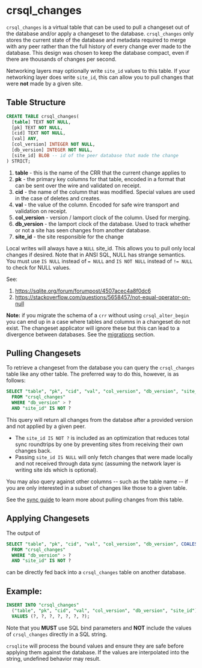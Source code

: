 
# crsql_changes

`crsql_changes` is a virtual table that can be used to pull a changeset out of the database and/or apply a changeset to the database. `crsql_changes` only stores the current state of the database and metadata required to merge with any peer rather than the full history of every change ever made to the database. This design was chosen to keep the database compact, even if there are thousands of changes per second.

Networking layers may optionally write `site_id` values to this table. If your networking layer does write `site_id`, this can allow you to pull changes that were **not** made by a given site.

## Table Structure

```sql
CREATE TABLE crsql_changes(
  [table] TEXT NOT NULL,
  [pk] TEXT NOT NULL,
  [cid] TEXT NOT NULL,
  [val] ANY,
  [col_version] INTEGER NOT NULL,
  [db_version] INTEGER NOT NULL,
  [site_id] BLOB -- id of the peer database that made the change
) STRICT;
```

1. **table** - this is the name of the CRR that the current change applies to
2. **pk** - the primary key columns for that table, encoded in a format that can be sent over the wire and validated on receipt.
3. **cid** - the name of the column that was modified. Special values are used in the case of deletes and creates.
4. **val** - the value of the column. Encoded for safe wire transport and validation on receipt.
5. **col_version** - version / lamport clock of the column. Used for merging.
6. **db_version** - the lamport clock of the database. Used to track whether or not a site has seen changes from another database.
7. **site_id** - the site responsible for the change

Local writes will always have a `NULL` site_id. This allows you to pull only local changes if desired. Note that in ANSI SQL, NULL has strange semantics. You must use `IS NULL` instead of `= NULL` and `IS NOT NULL` instead of `!= NULL` to check for NULL values.

See:
1. https://sqlite.org/forum/forumpost/4507acec4a8f0dc6
2. https://stackoverflow.com/questions/5658457/not-equal-operator-on-null

**Note:** if you migrate the schema of a `crr` without using `crsql_alter_begin` you can end up in a case where tables and columns in a changeset do not exist. The changeset applicator will ignore these but this can lead to a divergence between databases. See the [migrations](../migrations) section.

## Pulling Changesets

To retrieve a changeset from the database you can query the `crsql_changes` table like any other table. The preferred way to do this, however, is as follows:

```sql
SELECT "table", "pk", "cid", "val", "col_version", "db_version", "site_id"
  FROM "crsql_changes"
  WHERE "db_version" > ?
  AND "site_id" IS NOT ?
```

This query will return all changes from the databse after a provided version and not applied by a given peer.

- The `site_id IS NOT ?` is included as an optimization that reduces total sync roundtrips by one by preventing sites from receiving their own changes back.
- Passing `site_id IS NULL` will only fetch changes that were made locally and not received through data sync (assuming the network layer is writing site ids which is optional).

You may also query against other columns -- such as the table name -- if you are only interested in a subset of changes like those to a given table.

See the [sync guide](/networking/whole-crr-sync) to learn more about pulling changes from this table.

## Applying Changesets

The output of

```sql
SELECT "table", "pk", "cid", "val", "col_version", "db_version", COALESCE("site_id", crsql_siteid())
  FROM "crsql_changes"
  WHERE "db_version" > ?
  AND "site_id" IS NOT ?
```

can be directly fed back into a `crsql_changes` table on another database.

## Example:

```sql
INSERT INTO "crsql_changes"
  ("table", "pk", "cid", "val", "col_version", "db_version", "site_id")
  VALUES (?, ?, ?, ?, ?, ?, ?);
```

Note that you **MUST** use SQL bind parameters and **NOT** include the values of `crsql_changes` directly in a SQL string.

`crsqlite` will process the bound values and ensure they are safe before applying them against the database. If the values are interpolated into the string, undefined behavior may result.

